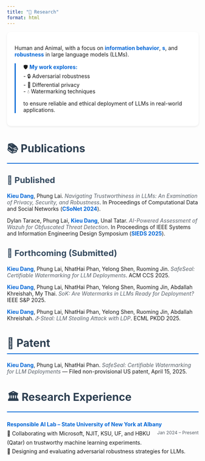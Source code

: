 ```yaml
---
title: "🔬 Research"
format: html
---
```


<!-- # 🔬 Research Interests -->

<div class="research-card">
Human and Animal, with a focus on **information behavior**, **s**, and **robustness** in large language models (LLMs).

<div class="research-highlights">
🛡️ **My work explores:**<br>
- 🔒 Adversarial robustness<br>
- 🔐 Differential privacy<br>
- 💧 Watermarking techniques<br>

to ensure reliable and ethical deployment of LLMs in real-world applications.
</div>
</div>

# 📚 Publications

## 📖 Published
<ul class="custom-list">
**Kieu Dang**, Phung Lai. *Navigating Trustworthiness in LLMs: An Examination of Privacy, Security, and Robustness*. In Proceedings of Computational Data and Social Networks (**CSoNet 2024**).

Dylan Tarace, Phung Lai, **Kieu Dang**, Unal Tatar. *AI-Powered Assessment of Wazuh for Obfuscated Threat Detection*. In Proceedings of IEEE Systems and Information Engineering Design Symposium (**SIEDS 2025**).
</ul>

## 📝 Forthcoming (Submitted)
<ul class="custom-list">
**Kieu Dang**, Phung Lai, NhatHai Phan, Yelong Shen, Ruoming Jin. *SafeSeal: Certifiable Watermarking for LLM Deployments*. ACM CCS 2025.

**Kieu Dang**, Phung Lai, NhatHai Phan, Yelong Shen, Ruoming Jin, Abdallah Khreishah, My Thai. *SoK: Are Watermarks in LLMs Ready for Deployment?* IEEE S&P 2025.

**Kieu Dang**, Phung Lai, NhatHai Phan, Yelong Shen, Ruoming Jin, Abdallah Khreishah. *𝛿-Steal: LLM Stealing Attack with LDP*. ECML PKDD 2025.
</ul>

# 📜 Patent

<ul class="custom-list">
**Kieu Dang**, Phung Lai, NhatHai Phan. *SafeSeal: Certifiable Watermarking for LLM Deployments* — Filed non-provisional US patent, April 15, 2025.
</ul>

# 🏛️ Research Experience

<ul class="custom-list">
<li>
<strong>Responsible AI Lab – State University of New York at Albany</strong> <span class="date-inline">Jan 2024 – Present</span><br>
🤝 Collaborating with Microsoft, NJIT, KSU, UF, and HBKU (Qatar) on trustworthy machine learning experiments.<br>
🧪 Designing and evaluating adversarial robustness strategies for LLMs.
</li>
</ul>

<style>
.research-card {
    background: #ffffff;
    border-radius: 10px;
    padding: 20px;
    margin-bottom: 30px;
    box-shadow: 0 2px 5px rgba(0,0,0,0.08);
}

.research-highlights {
    margin-top: 15px;
    padding-left: 20px;
    border-left: 3px solid #0366d6;
}

h1 {
    font-size: 28px;
    color: #2c3e50;
    margin-bottom: 20px;
    border-bottom: 2px solid #0366d6;
    padding-bottom: 10px;
}

h2 {
    font-size: 22px;
    color: #34495e;
    margin-top: 30px;
    margin-bottom: 20px;
}

ul.custom-list {
    list-style-type: none;
    padding-left: 0;
}

li {
    margin-bottom: 25px;
    line-height: 1.7;
    display: block;
    position: relative;
}

strong {
    color: #0366d6;
    font-weight: bold;
}

.date-inline {
    float: right;
    color: #586069;
    font-size: 0.85em;
    margin-left: 10px;
    white-space: nowrap;
}

/* Clear float after each item */
li::after {
    content: \"\";
    display: block;
    clear: both;
}

em {
    color: #586069;
    font-style: italic;
}

/* Responsive design */
@media (max-width: 768px) {
    .date-inline {
        float: none;
        display: block;
        margin-top: 5px;
    }
}
</style>
